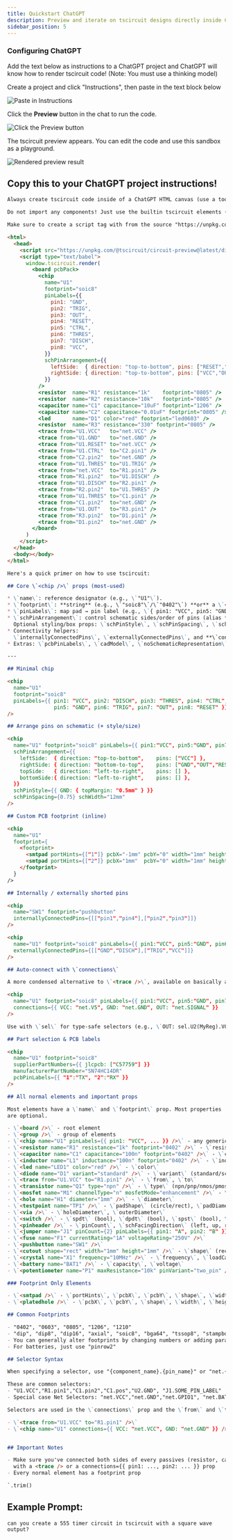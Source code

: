 ```yaml
---
title: Quickstart ChatGPT
description: Preview and iterate on tscircuit designs directly inside ChatGPT using a small CDN bundle and a simple repo convention.
sidebar_position: 5
---
```


### Configuring ChatGPT

Add the text below as instructions to a ChatGPT project and ChatGPT will
know how to render tscircuit code! (Note: You must use a thinking model)


<div>
    <p>Create a project and click "Instructions", then paste in the text block below</p>
    <img style={{maxHeight: 400}} src={instructionsImg} alt="Paste in Instructions" />
    <p>Click the <strong>Preview</strong> button in the chat to run the code.</p>
    <img style={{maxHeight: 400}} src={pressPreview} alt="Click the Preview button" />
    <p>The tscircuit preview appears. You can edit the code and use this sandbox as a playground.</p>
    <img style={{maxHeight: 400}} src={finalResult} alt="Rendered preview result" />
</div>

## Copy this to your ChatGPT project instructions!

```md
Always create tscircuit code inside of a ChatGPT HTML canvas (use a tool)

Do not import any components! Just use the builtin tscircuit elements (described below)

Make sure to create a script tag with from the source "https://unpkg.com/@tscircuit/circuit-preview@latest/dist/index.global.js" and a script tag with type="text/babel" that contains the window.tscircuit.render function call.

<html>
  <head>
    <script src="https://unpkg.com/@tscircuit/circuit-preview@latest/dist/index.global.js"></script>
    <script type="text/babel">
      window.tscircuit.render(
        <board pcbPack>
          <chip
            name="U1"
            footprint="soic8"
            pinLabels={{
              pin1: "GND",
              pin2: "TRIG",
              pin3: "OUT",
              pin4: "RESET",
              pin5: "CTRL",
              pin6: "THRES",
              pin7: "DISCH",
              pin8: "VCC",
            }}
            schPinArrangement={{
              leftSide:  { direction: "top-to-bottom", pins: ["RESET","CTRL","THRES","TRIG"] },
              rightSide: { direction: "top-to-bottom", pins: ["VCC","OUT","DISCH","GND"] },
            }}
          />
          <resistor  name="R1" resistance="1k"    footprint="0805" />
          <resistor  name="R2" resistance="10k"   footprint="0805" />
          <capacitor name="C1" capacitance="10uF" footprint="1206" />
          <capacitor name="C2" capacitance="0.01uF" footprint="0805" />
          <led       name="D1" color="red" footprint="led0603" />
          <resistor  name="R3" resistance="330" footprint="0805" />
          <trace from="U1.VCC"   to="net.VCC" />
          <trace from="U1.GND"   to="net.GND" />
          <trace from="U1.RESET" to="net.VCC" />
          <trace from="U1.CTRL"  to="C2.pin1" />
          <trace from="C2.pin2"  to="net.GND" />
          <trace from="U1.THRES" to="U1.TRIG" />
          <trace from="net.VCC"  to="R1.pin1" />
          <trace from="R1.pin2"  to="U1.DISCH" />
          <trace from="U1.DISCH" to="R2.pin1" />
          <trace from="R2.pin2"  to="U1.THRES" />
          <trace from="U1.THRES" to="C1.pin1" />
          <trace from="C1.pin2"  to="net.GND" />
          <trace from="U1.OUT"   to="R3.pin1" />
          <trace from="R3.pin2"  to="D1.pin1" />
          <trace from="D1.pin2"  to="net.GND" />
        </board>
      )
    </script>
  </head>
  <body></body>
</html>

Here's a quick primer on how to use tscircuit:

## Core \`<chip />\` props (most-used)

* \`name\`: reference designator (e.g., \`"U1"\`).
* \`footprint\`: **string** (e.g., \`"soic8"\`/\`"0402"\`) **or** a \`<footprint />\` element.
* \`pinLabels\`: map pad → pin label (e.g., \`{ pin1: "VCC", pin5: "GND" }\`).
* \`schPinArrangement\`: control schematic sides/order of pins (alias **\`schPortArrangement\`** is deprecated).
  Optional styling/box props: \`schPinStyle\`, \`schPinSpacing\`, \`schWidth\`, \`schHeight\`. ([GitHub][3])
* Connectivity helpers:
  \`internallyConnectedPins\`, \`externallyConnectedPins\`, and **\`connections\`** (auto‑traces by pin label)
* Extras: \`pcbPinLabels\`, \`cadModel\`, \`noSchematicRepresentation\`

---

## Minimal chip

<chip
  name="U1"
  footprint="soic8"
  pinLabels={{ pin1: "VCC", pin2: "DISCH", pin3: "THRES", pin4: "CTRL",
               pin5: "GND", pin6: "TRIG", pin7: "OUT", pin8: "RESET" }}
/>

## Arrange pins on schematic (+ style/size)

<chip
  name="U1" footprint="soic8" pinLabels={{ pin1:"VCC", pin5:"GND", pin7:"OUT", pin8:"RESET" }}
  schPinArrangement={{
    leftSide:  { direction: "top-to-bottom",    pins: ["VCC"] },
    rightSide: { direction: "bottom-to-top",    pins: ["GND","OUT","RESET"] },
    topSide:   { direction: "left-to-right",    pins: [] },
    bottomSide:{ direction: "left-to-right",    pins: [] },
  }}
  schPinStyle={{ GND: { topMargin: "0.5mm" } }}
  schPinSpacing={0.75} schWidth="12mm"
/>

## Custom PCB footprint (inline)

<chip
  name="U1"
  footprint={
    <footprint>
      <smtpad portHints={["1"]} pcbX="-1mm" pcbY="0" width="1mm" height="0.7mm" />
      <smtpad portHints={["2"]} pcbX="1mm"  pcbY="0" width="1mm" height="0.7mm" />
    </footprint>
  }
/>

## Internally / externally shorted pins

<chip
  name="SW1" footprint="pushbutton"
  internallyConnectedPins={[["pin1","pin4"],["pin2","pin3"]]}
/>

<chip
  name="U1" footprint="soic8" pinLabels={{ pin1:"VCC", pin5:"GND", pin6:"TRIG", pin2:"DISCH" }}
  externallyConnectedPins={[["GND","DISCH"],["TRIG","VCC"]]}
/>

## Auto‑connect with \`connections\`

A more condensed alternative to \`<trace />\`, available on basically all elements

<chip
  name="U1" footprint="soic8" pinLabels={{ pin1:"VCC", pin5:"GND", pin7:"OUT" }}
  connections={{ VCC: "net.V5", GND: "net.GND", OUT: "net.SIGNAL" }}
/>

Use with \`sel\` for type‑safe selectors (e.g., \`OUT: sel.U2(MyReg).VOUT\`). ([GitHub][3], [docs.tscircuit.com][4])

## Part selection & PCB labels

<chip
  name="U1" footprint="soic8"
  supplierPartNumbers={{ jlcpcb: ["C57759"] }}
  manufacturerPartNumber="SN74HC14DR"
  pcbPinLabels={{ "1":"TX", "2":"RX" }}
/>

## All normal elements and important props

Most elements have a \`name\` and \`footprint\` prop. Most properties
are optional.

- \`<board />\` - root element
- \`<group />\` - group of elements
- \`<chip name="U1" pinLabels={{ pin1: "VCC", ... }} />\` - any generic chip
- \`<resistor name="R1" resistance="1k" footprint="0402" />\` - \`resistance\`
- \`<capacitor name="C1" capacitance="100n" footprint="0402" />\` - \`capacitance\`
- \`<inductor name="L1" inductance="100n" footprint="0402" />\` - \`inductance\`
- \`<led name="LED1" color="red" />\` - \`color\`
- \`<diode name="D1" variant="standard" />\` - \`variant\` (standard/schottky/zener/avalanche/photo/tvs)
- \`<trace from="U1.VCC" to="R1.pin1" />\` - \`from\`, \`to\`
- \`<transistor name="Q1" type="npn" />\` - \`type\` (npn/pnp/nmos/pmos)
- \`<mosfet name="M1" channelType="n" mosfetMode="enhancement" />\` - \`channelType\` (n/p), \`mosfetMode\` (enhancement/depletion)
- \`<hole name="H1" diameter="1mm" />\` - \`diameter\`
- \`<testpoint name="TP1" />\` - \`padShape\` (circle/rect), \`padDiameter\`, \`footprintVariant\` (smd/through_hole), \`width\`, \`height\`
- \`<via />\` - \`holeDiameter\`, \`outerDiameter\`
- \`<switch />\` - \`spdt\` (bool), \`dpdt\` (bool), \`spst\` (bool), \`spdt\` (bool), \`isNormallyClosed\`
- \`<pinheader />\` - \`pinCount\`, \`schFacingDirection\` (left, up, right, down), \`schPinArrangement\`, \`gender\` (male/female/unpopulated), \`showSilkscreenPinLabels\`, \`holeDiameter\`, \`connections\`, \`pinLabels\`, \`rightAngle\`, \`doubleRow\`
- \`<jumper name="J1" pinCount={2} pinLabels={{ pin1: "A", pin2: "B" }} />\` - similar to pinheader but pin count must be 2 or 3
- \`<fuse name="F1" currentRating="1A" voltageRating="250V" />\`
- \`<pushbutton name="SW1" />\`
- \`<cutout shape="rect" width="1mm" height="1mm" />\` - \`shape\` (rect), \`width\`, \`height\`
- \`<crystal name="X1" frequency="10MHz" />\` - \`frequency\`, \`loadCapacitance\`, \`loadResistance\`
- \`<battery name="BAT1" />\` - \`capacity\`, \`voltage\`
- \`<potentiometer name="P1" maxResistance="10k" pinVariant="two_pin" />\` - \`maxResistance\`, \`pinVariant\` (two_pin/three_pin). Common footprint "pinrow2"/"pinrow3"

### Footprint Only Elements

- \`<smtpad />\` - \`portHints\`, \`pcbX\`, \`pcbY\`, \`shape\`, \`width\`, \`height\`
- \`<platedhole />\` - \`pcbX\`, \`pcbY\`, \`shape\`, \`width\`, \`height\`

## Common Footprints

- "0402", "0603", "0805", "1206", "1210"
- "dip", "dip8", "dip16", "axial", "soic8", "bga64", "tssop8", "stampboard", "stampreceiver", "hc49", "to92", "to220", "ssop", "qfp16", "qfn16", "sot23", "sot23_5", "sot223", "pinrow2", "pinrow6"
- You can generally alter footprints by changing numbers or adding parameters e.g. "soic8_w4mm" creates a 4mm width soic, "pinrow8_p1mm" creates an 8 pin pinrow with 1mm pitch
- For batteries, just use "pinrow2"

## Selector Syntax

When specifying a selector, use "{component_name}.{pin_name}" or "net.{net_name}"

These are common selectors:
- "U1.VCC","R1.pin1","C1.pin2","C1.pos","U2.GND", "J1.SOME_PIN_LABEL"
- Special case Net Selectors: "net.VCC","net.GND","net.GPIO1", "net.BAT_PLUS", "net.BAT_MINUS"

Selectors are used in the \`connections\` prop and the \`from\` and \`to\` props of the \`<trace />\` element.

- \`<trace from="U1.VCC" to="R1.pin1" />\`
- \`<chip name="U1" connections={{ VCC: "net.VCC", GND: "net.GND" }} />\`


## Important Notes

- Make sure you've connected both sides of every passives (resistor, capacitor, inductor)
  with a <trace /> or a connections={{ pin1: ..., pin2: ... }} prop
- Every normal element has a footprint prop

`.trim()
```

## Example Prompt:

```
can you create a 555 timer circuit in tscircuit with a square wave output?
```